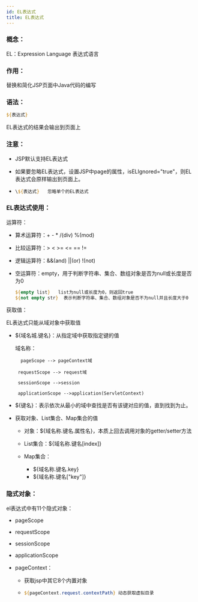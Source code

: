 ```yaml
---
id: EL表达式
title: EL表达式
---
```


### 概念：

EL：Expression Language 表达式语言



### 作用：

替换和简化JSP页面中Java代码的编写



### 语法：

```jsp
${表达式}
```

EL表达式的结果会输出到页面上



### 注意：

- JSP默认支持EL表达式

- 如果要忽略EL表达式，设置JSP中page的属性，isELIgnored="true"，则EL表达式会原样输出到页面上。

- ```jsp 
  \${表达式}   忽略单个的EL表达式
  ```

  

### EL表达式使用：

运算符：

- 算术运算符：+  -  *  /(div)  %(mod)

- 比较运算符：>  <  >=  <=  ==  !=

- 逻辑运算符：&&(and)  ||(or)  !(not)

- 空运算符：empty，用于判断字符串、集合、数组对象是否为null或长度是否为0

  ```jsp
  ${empty list}   list为null或长度为0，则返回true
  ${not empty str}	表示判断字符串、集合、数组对象是否不为null并且长度大于0
  ```

  



获取值：

EL表达式只能从域对象中获取值

- ${域名城.键名}：从指定域中获取指定键的值

  域名称：

  ```
  	pageScope --> pageContext域
  
  ​	requestScope --> request域
  
  ​	sessionScope -->session
  
  ​	applicationScope -->application(ServletContext)
  ```

  

- ${键名}：表示依次从最小的域中查找是否有该键对应的值，直到找到为止。

- 获取对象、List集合、Map集合的值

  - 对象：${域名称.键名.属性名}，本质上回去调用对象的getter/setter方法

  - List集合：${域名称.键名[index]}

  - Map集合：

    - ${域名称.键名.key}
    - ${域名称.键名["key"]}

    

### 隐式对象：

el表达式中有11个隐式对象：

- pageScope

- requestScope

- sessionScope

- applicationScope

- pageContext：

  - 获取jsp中其它8个内置对象

  - ```jsp
    ${pageContext.request.contextPath} 动态获取虚拟目录
    ```